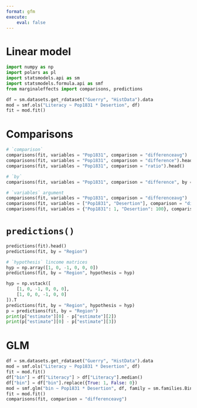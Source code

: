 ```yaml
---
format: gfm
execute:
    eval: false
---
```


# Linear model

```python
import numpy as np
import polars as pl
import statsmodels.api as sm
import statsmodels.formula.api as smf
from marginaleffects import comparisons, predictions

df = sm.datasets.get_rdataset("Guerry", "HistData").data
mod = smf.ols("Literacy ~ Pop1831 * Desertion", df)
fit = mod.fit()
```

# Comparisons

```python
# `comparison`
comparisons(fit, variables = "Pop1831", comparison = "differenceavg")
comparisons(fit, variables = "Pop1831", comparison = "difference").head()
comparisons(fit, variables = "Pop1831", comparison = "ratio").head()

# `by`
comparisons(fit, variables = "Pop1831", comparison = "difference", by = "Region")

# `variables` argument
comparisons(fit, variables = "Pop1831", comparison = "differenceavg")
comparisons(fit, variables = ["Pop1831", "Desertion"], comparison = "differenceavg")
comparisons(fit, variables = {"Pop1831": 1, "Desertion": 100}, comparison = "differenceavg")
```

# `predictions()` 

```python
predictions(fit).head()
predictions(fit, by = "Region")

# `hypothesis` lincome matrices
hyp = np.array([1, 0, -1, 0, 0, 0])
predictions(fit, by = "Region", hypothesis = hyp)

hyp = np.vstack([
    [1, 0, -1, 0, 0, 0],
    [1, 0, 0, -1, 0, 0]
]).T
predictions(fit, by = "Region", hypothesis = hyp)
p = predictions(fit, by = "Region")
print(p["estimate"][0] - p["estimate"][2])
print(p["estimate"][0] - p["estimate"][3])

```

# GLM

```python
df = sm.datasets.get_rdataset("Guerry", "HistData").data
mod = smf.ols("Literacy ~ Pop1831 * Desertion", df)
fit = mod.fit()
df["bin"] = df["Literacy"] > df["Literacy"].median()
df["bin"] = df["bin"].replace({True: 1, False: 0})
mod = smf.glm("bin ~ Pop1831 * Desertion", df, family = sm.families.Binomial())
fit = mod.fit()
comparisons(fit, comparison = "differenceavg")
```